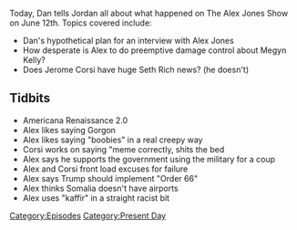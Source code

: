 {{DEFAULTSORT:
    #_EPISODE_0053:June 12, 2017
}}{{Episode
    | title           = June 12, 2017
    | caption         = Listen to this episode on [https://knowledgefight.libsyn.com/knowledge-fight-june-12-2017 Libsyn] [https://open.spotify.com/episode/4PY4wA3C0L1jNujisVFdzi Spotify], Read the [[Transcript/53: June 12, 2017|Unofficial Transcript]]
    | episodeNumber   = 53
    | length          = 01:53:29
    | airDate         = June 14, 2017
    | coverageDate    = June 12, 2017
    | episodeType     = [[:Category:Present Day|Present Day]]
    | appearance      = [[Jerome Corsi]]
    | beverage        = Jordan forgot the coconut juice
    | previousEpisode = [[52: July 14-21, 2015]]
    | nextEpisode     = [[54: Megyn Kelly Interview Pt. 1]]
}}

{{Stub}}

Today, Dan tells Jordan all about what happened on The Alex Jones Show on June 12th. Topics covered include:

*Dan's hypothetical plan for an interview with Alex Jones
*How desperate is Alex to do preemptive damage control about Megyn Kelly?
*Does Jerome Corsi have huge Seth Rich news? (he doesn't)

==Tidbits==

*Americana Renaissance 2.0
*Alex likes saying Gorgon
*Alex likes saying "boobies" in a real creepy way
*Corsi works on saying "meme correctly, shits the bed
*Alex says he supports the government using the military for a coup
*Alex and Corsi front load excuses for failure
*Alex says Trump should implement "Order 66"
*Alex thinks Somalia doesn't have airports
*Alex uses "kaffir" in a straight racist bit

[[Category:Episodes]]
[[Category:Present Day]]
